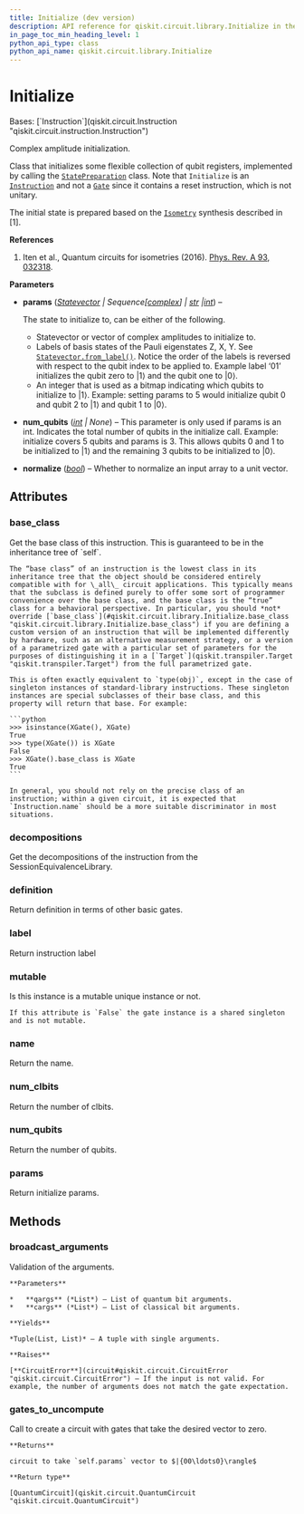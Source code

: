 ```yaml
---
title: Initialize (dev version)
description: API reference for qiskit.circuit.library.Initialize in the dev version of qiskit
in_page_toc_min_heading_level: 1
python_api_type: class
python_api_name: qiskit.circuit.library.Initialize
---
```


# Initialize

<Class id="qiskit.circuit.library.Initialize" isDedicatedPage={true} github="https://github.com/Qiskit/qiskit/tree/stable/2.0/qiskit/circuit/library/data_preparation/initializer.py#L33-L107" signature="qiskit.circuit.library.Initialize(params, num_qubits=None, normalize=False)" modifiers="class">
  Bases: [`Instruction`](qiskit.circuit.Instruction "qiskit.circuit.instruction.Instruction")

  Complex amplitude initialization.

  Class that initializes some flexible collection of qubit registers, implemented by calling the [`StatePreparation`](qiskit.circuit.library.StatePreparation "qiskit.circuit.library.StatePreparation") class. Note that `Initialize` is an [`Instruction`](qiskit.circuit.Instruction "qiskit.circuit.Instruction") and not a [`Gate`](qiskit.circuit.Gate "qiskit.circuit.Gate") since it contains a reset instruction, which is not unitary.

  The initial state is prepared based on the [`Isometry`](qiskit.circuit.library.Isometry "qiskit.circuit.library.Isometry") synthesis described in \[1].

  **References**

  1.  Iten et al., Quantum circuits for isometries (2016). [Phys. Rev. A 93, 032318](https://journals.aps.org/pra/abstract/10.1103/PhysRevA.93.032318).

  **Parameters**

  *   **params** ([*Statevector*](qiskit.quantum_info.Statevector "qiskit.quantum_info.Statevector") *| Sequence\[*[*complex*](https://docs.python.org/3/library/functions.html#complex "(in Python v3.13)")*] |* [*str*](https://docs.python.org/3/library/stdtypes.html#str "(in Python v3.13)")  *|*[*int*](https://docs.python.org/3/library/functions.html#int "(in Python v3.13)")) –

      The state to initialize to, can be either of the following.

      *   Statevector or vector of complex amplitudes to initialize to.
      *   Labels of basis states of the Pauli eigenstates Z, X, Y. See [`Statevector.from_label()`](qiskit.quantum_info.Statevector#from_label "qiskit.quantum_info.Statevector.from_label"). Notice the order of the labels is reversed with respect to the qubit index to be applied to. Example label ‘01’ initializes the qubit zero to $|1\rangle$ and the qubit one to $|0\rangle$.
      *   An integer that is used as a bitmap indicating which qubits to initialize to $|1\rangle$. Example: setting params to 5 would initialize qubit 0 and qubit 2 to $|1\rangle$ and qubit 1 to $|0\rangle$.

  *   **num\_qubits** ([*int*](https://docs.python.org/3/library/functions.html#int "(in Python v3.13)") *| None*) – This parameter is only used if params is an int. Indicates the total number of qubits in the initialize call. Example: initialize covers 5 qubits and params is 3. This allows qubits 0 and 1 to be initialized to $|1\rangle$ and the remaining 3 qubits to be initialized to $|0\rangle$.

  *   **normalize** ([*bool*](https://docs.python.org/3/library/functions.html#bool "(in Python v3.13)")) – Whether to normalize an input array to a unit vector.

  ## Attributes

  ### base\_class

  <Attribute id="qiskit.circuit.library.Initialize.base_class">
    Get the base class of this instruction. This is guaranteed to be in the inheritance tree of `self`.

    The “base class” of an instruction is the lowest class in its inheritance tree that the object should be considered entirely compatible with for \_all\_ circuit applications. This typically means that the subclass is defined purely to offer some sort of programmer convenience over the base class, and the base class is the “true” class for a behavioral perspective. In particular, you should *not* override [`base_class`](#qiskit.circuit.library.Initialize.base_class "qiskit.circuit.library.Initialize.base_class") if you are defining a custom version of an instruction that will be implemented differently by hardware, such as an alternative measurement strategy, or a version of a parametrized gate with a particular set of parameters for the purposes of distinguishing it in a [`Target`](qiskit.transpiler.Target "qiskit.transpiler.Target") from the full parametrized gate.

    This is often exactly equivalent to `type(obj)`, except in the case of singleton instances of standard-library instructions. These singleton instances are special subclasses of their base class, and this property will return that base. For example:

    ```python
    >>> isinstance(XGate(), XGate)
    True
    >>> type(XGate()) is XGate
    False
    >>> XGate().base_class is XGate
    True
    ```

    In general, you should not rely on the precise class of an instruction; within a given circuit, it is expected that `Instruction.name` should be a more suitable discriminator in most situations.
  </Attribute>

  ### decompositions

  <Attribute id="qiskit.circuit.library.Initialize.decompositions">
    Get the decompositions of the instruction from the SessionEquivalenceLibrary.
  </Attribute>

  ### definition

  <Attribute id="qiskit.circuit.library.Initialize.definition">
    Return definition in terms of other basic gates.
  </Attribute>

  ### label

  <Attribute id="qiskit.circuit.library.Initialize.label">
    Return instruction label
  </Attribute>

  ### mutable

  <Attribute id="qiskit.circuit.library.Initialize.mutable">
    Is this instance is a mutable unique instance or not.

    If this attribute is `False` the gate instance is a shared singleton and is not mutable.
  </Attribute>

  ### name

  <Attribute id="qiskit.circuit.library.Initialize.name">
    Return the name.
  </Attribute>

  ### num\_clbits

  <Attribute id="qiskit.circuit.library.Initialize.num_clbits">
    Return the number of clbits.
  </Attribute>

  ### num\_qubits

  <Attribute id="qiskit.circuit.library.Initialize.num_qubits">
    Return the number of qubits.
  </Attribute>

  ### params

  <Attribute id="qiskit.circuit.library.Initialize.params">
    Return initialize params.
  </Attribute>

  ## Methods

  ### broadcast\_arguments

  <Function id="qiskit.circuit.library.Initialize.broadcast_arguments" github="https://github.com/Qiskit/qiskit/tree/stable/2.0/qiskit/circuit/library/data_preparation/initializer.py#L106-L107" signature="broadcast_arguments(qargs, cargs)">
    Validation of the arguments.

    **Parameters**

    *   **qargs** (*List*) – List of quantum bit arguments.
    *   **cargs** (*List*) – List of classical bit arguments.

    **Yields**

    *Tuple(List, List)* – A tuple with single arguments.

    **Raises**

    [**CircuitError**](circuit#qiskit.circuit.CircuitError "qiskit.circuit.CircuitError") – If the input is not valid. For example, the number of arguments does not match the gate expectation.
  </Function>

  ### gates\_to\_uncompute

  <Function id="qiskit.circuit.library.Initialize.gates_to_uncompute" github="https://github.com/Qiskit/qiskit/tree/stable/2.0/qiskit/circuit/library/data_preparation/initializer.py#L86-L94" signature="gates_to_uncompute()">
    Call to create a circuit with gates that take the desired vector to zero.

    **Returns**

    circuit to take `self.params` vector to $|{00\ldots0}\rangle$

    **Return type**

    [QuantumCircuit](qiskit.circuit.QuantumCircuit "qiskit.circuit.QuantumCircuit")
  </Function>
</Class>

